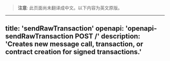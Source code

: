<!-- AUTO-GENERATED-CONTENT:START (ENGLISH-COPY) -->
> **注意**: 此页面尚未翻译成中文。以下内容为英文原版。

---
title: 'sendRawTransaction'
openapi: 'openapi-sendRawTransaction POST /'
description: 'Creates new message call, transaction, or contract creation for signed transactions.'
---